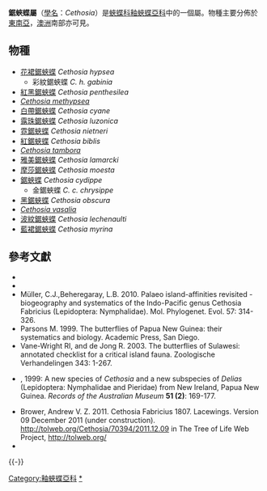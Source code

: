 {{NoteTA|G1=Butterfly}}
{{Automatic taxobox
| name = 鋸蛺蝶屬
| image = Leopard lacewing female up.JPG
| image_width = 300px
| image_caption = [[白帶鋸蛺蝶|白帶鋸蛺蝶]]<br />''Cethosia cyane''♀
| taxon = Cethosia
| genus_authority = Fabricius, 1807
| type_species = [[鋸蛺蝶|鋸蛺蝶]]<br />''Papilio cydippe''
| type_species_authority = Linnaeus, 1763
| subdivision_ranks = 物種
| subdivision = 共15種，詳見正文。
}}

'''鋸蛺蝶屬'''（[[學名|學名]]：''Cethosia''）是[[蛺蝶科|蛺蝶科]][[釉蛺蝶亞科|釉蛺蝶亞科]]中的一個屬。物種主要分佈於[[東南亞|東南亞]]，[[澳洲|澳洲]]南部亦可見。

== 物種 ==
* [[花裙鋸蛺蝶|花裙鋸蛺蝶]] ''Cethosia hypsea''
** 彩紋鋸蛺蝶 ''C. h. gabinia''
* [[紅黑鋸蛺蝶|紅黑鋸蛺蝶]] ''Cethosia penthesilea''
* ''[[Cethosia_methypsea|Cethosia methypsea]]''
* [[白帶鋸蛺蝶|白帶鋸蛺蝶]] ''Cethosia cyane''
* [[露珠鋸蛺蝶|露珠鋸蛺蝶]] ''Cethosia luzonica''
* [[霓鋸蛺蝶|霓鋸蛺蝶]] ''Cethosia nietneri''
* [[紅鋸蛺蝶|紅鋸蛺蝶]] ''Cethosia biblis''
* ''[[Cethosia_tambora|Cethosia tambora]]''
* [[雅美鋸蛺蝶|雅美鋸蛺蝶]] ''Cethosia lamarcki''
* [[摩莎鋸蛺蝶|摩莎鋸蛺蝶]] ''Cethosia moesta''
* [[鋸蛺蝶|鋸蛺蝶]] ''Cethosia cydippe''
** 金鋸蛺蝶 ''C. c. chrysippe''
* [[黑鋸蛺蝶|黑鋸蛺蝶]] ''Cethosia obscura''
* ''[[Cethosia_vasalia|Cethosia vasalia]]''
* [[波紋鋸蛺蝶|波紋鋸蛺蝶]] ''Cethosia lechenaulti''
* [[藍裙鋸蛺蝶|藍裙鋸蛺蝶]] ''Cethosia myrina''

== 參考文獻 ==
* {{Commonscat-inline|Cethosia}}
* {{Wikispecies-inline|Cethosia}}
* Müller, C.J.,Beheregaray, L.B. 2010. Palaeo island-affinities revisited - biogeography and systematics of the Indo-Pacific genus Cethosia Fabricius (Lepidoptera: Nymphalidae). Mol. Phylogenet. Evol. 57: 314-326.
* Parsons M. 1999. The butterflies of Papua New Guinea: their systematics and biology. Academic Press, San Diego.
* Vane-Wright RI, and de Jong R. 2003. The butterflies of Sulawesi: annotated checklist for a critical island fauna. Zoologische Verhandelingen 343: 1-267.
* {{aut|Müller, C.J.}}, 1999: A new species of ''Cethosia'' and a new subspecies of ''Delias'' (Lepidoptera: Nymphalidae and Pieridae) from New Ireland, Papua New Guinea. ''Records of the Australian Museum'' '''51 (2)''': 169-177.
* Brower, Andrew V. Z. 2011. Cethosia Fabricius 1807. Lacewings. Version 09 December 2011 (under construction). http://tolweb.org/Cethosia/70394/2011.12.09 in The Tree of Life Web Project, http://tolweb.org/
* {{Cite book | author = 寿建新 周尧 李宇飞 | title = 世界蝴蝶分類名錄 | location = 中國 | publisher = 陝西科學技術出版社 | date = 2006-04-01 | ISBN = 9787536936768 | language= zh-hans }}
{{taxonbar}}
{{-}}
{{鋸蛺蝶屬}}
{{釉蛺蝶亞科|state=expanded}}
[[Category:釉蛺蝶亞科|Category:釉蛺蝶亞科]]
[[Category:鋸蛺蝶屬|*]]